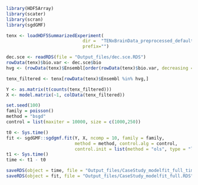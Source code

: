 
```r
library(HDF5Array)
library(scater)
library(scran)
library(sgdGMF)
```


```r
tenx <- loadHDF5SummarizedExperiment(
                             dir =  "TENxBrainData_preprocessed_default", 
                             prefix="")
```


```r
dec.sce <- readRDS(file = "Output_files/dec.sce.RDS")
rowData(tenx)$bio.var <- dec.sce$bio
hvg <- (rowData(tenx)$Ensembl[order(rowData(tenx)$bio.var, decreasing = TRUE)])[1:500]

tenx_filtered <- tenx[rowData(tenx)$Ensembl %in% hvg,]
```


```r
Y <- as.matrix(t(counts(tenx_filtered)))
X <- model.matrix(~1, colData(tenx_filtered))
```

```r
set.seed(100)
family = poisson()
method = "bsgd"
control = list(maxiter = 10000, size = c(1000,250))

t0 <- Sys.time()
fit <- sgdGMF::sgdgmf.fit(Y, X, ncomp = 10, family = family,
                          method = method, control.alg = control,
                          control.init = list(method = "ols", type = "link"))
t1 <- Sys.time()
time <- t1 - t0  

saveRDS(object = time, file = "Output_files/CaseStudy_modelfit_full_time.RDS")
saveRDS(object = fit, file = "Output_files/CaseStudy_modelfit_full.RDS")
```

